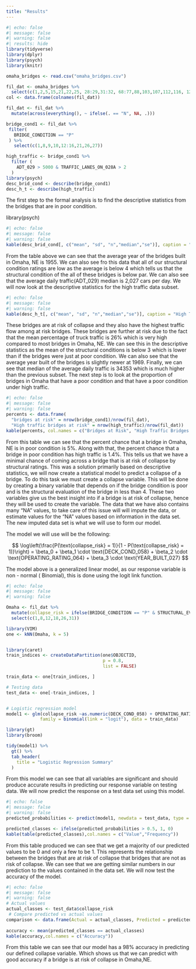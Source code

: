```yaml
---
title: "Results"
---
```


```r
#| echo: false
#| message: false
#| warning: false
#| results: hide
library(tidyverse)
library(dplyr)
library(psych)
library(knitr)

omaha_bridges <- read.csv("omaha_bridges.csv")

fil_dat <- omaha_bridges %>%
  select(c(1,2,5,15,21,22,25, 28:29,31:32, 68:77,88,103,107,112,116, 122:125))
col <- data.frame(colnames(fil_dat))

fil_dat <- fil_dat %>%
  mutate(across(everything(), ~ ifelse(. == "N", NA, .)))

bridge_cond1 <- fil_dat %>%
 filter(
   BRIDGE_CONDITION == "P"
 ) %>%
   select(c(1,8,9,10,12:16,21,26,27))

high_traffic <- bridge_cond1 %>%
  filter (
    ADT_029 > 5000 & TRAFFIC_LANES_ON_028A > 2
  )
library(psych)
desc_brid_cond <- describe(bridge_cond1)
desc_h_t <- describe(high_traffic)
```

The first step to the formal analysis is to find the descriptive statistics from the bridges that are in poor condition.

library(psych)

```r
#| echo: false
#| message: false
#| warning: false
kable(desc_brid_cond[, c("mean", "sd", "n","median","se")], caption = "Bridges with Poor Rating Descriptive Statistics")


```

From the table above we can see that the average year of the bridges built in Omaha, NE is 1955. We can also see fro this data that all of our structural condition ratings are low as the average is below 4 which tells us that the structural condition of the all of these bridges is below par. We can also see that the average daily traffic(ADT_029) median is 2,027 cars per day. We will now look at the descriptive statistics for the high traffic data subset.

```r
#| echo: false
#| message: false
#| warning: false
kable(desc_h_t[, c("mean", "sd", "n","median","se")], caption = "High Traffic Bridges with a Rating of Poor")
```

These bridges are at risk of collapse and they also have the highest traffic flow among at risk bridges. These bridges are further at risk due to the fact that the mean percentage of truck traffic is 26% which is very high compared to most bridges in Omaha, NE. We can see this in the descriptive statistics as the mean of the structural conditions is below 3 which is lower than if the bridges were just at poor condition. We can also see that the average year built of the bridges is slightly newer at 1969. Finally, we can see that median of the average daily traffic is 34353 which is much higher than the previous subset. The next step is to look at the proportion of bridges in Omaha that have a poor condition and that have a poor condition under high traffic.

```r
#| echo: false
#| message: false
#| warning: false
percents <- data.frame(
  "bridges at risk" = nrow(bridge_cond1)/nrow(fil_dat),
  "High traffic bridges at risk" = nrow(high_traffic)/nrow(fil_dat))
kable(percents, col.names = c("Bridges at Risk", "High Traffic Bridges at Risk"))
```

From this table we can see that the percent chance that a bridge in Omaha, NE is in poor condition is 5%. Along with that, the percent chance that a bridge in poor condition has high traffic is 1.4%. This tells us that we have a minimal chance of coming across a bridge that is at risk of collapse by structural ratings. This was a solution primarily based on descriptive statistics, we will now create a statistical model to predict a collapse of a bridge. To do this task we must create a collapse variable. This will be done by creating a binary variable that depends on if the bridge condition is poor and is the structural evaluation of the bridge in less than 4. These two variables give us the best insight into if a bridge is at risk of collapse, hence they will be used to create the variable. The data that we have also contains many "NA" values, to take care of this issue will will impute the data, or estimate values for the "NA" values based on information in the data set. The new imputed data set is what we will use to form our model.

The model we will use will be the following:

$$
\log\left(\frac{P(\text{collapse_risk} = 1)}{1 - P(\text{collapse_risk} = 1)}\right) 
= \beta_0 + \beta_1 \cdot \text{DECK_COND_058} + \beta_2 \cdot \text{OPERATING_RATING_064} 
+ \beta_3 \cdot \text{YEAR_BUILT_027}
$$

The model above is a generalized linear model, as our response variable is non - normal ( Binomial), this is done using the logit link function.

```r
#| echo: false
#| message: false
#| warning: false

Omaha <- fil_dat %>%
  mutate(collapse_risk = ifelse(BRIDGE_CONDITION == "P" & STRUCTURAL_EVAL_067 <= 4, 1, 0)) %>%
  select(c(1,8,12,18,26,31))

library(VIM)
one <- kNN(Omaha, k = 5)


library(caret)
train_indices <- createDataPartition(one$OBJECTID, 
                                     p = 0.8, 
                                     list = FALSE)

train_data <- one[train_indices, ]

# Testing data
test_data <- one[-train_indices, ]


# Logistic regression model
model1 <- glm(collapse_risk ~as.numeric(DECK_COND_058) + OPERATING_RATING_064 + as.numeric(YEAR_BUILT_027), 
             family = binomial(link = "logit"), data = train_data)

library(gt)
library(broom)

tidy(model1) %>%
  gt() %>%
  tab_header(
    title = "Logistic Regression Summary"
  )

```

From this model we can see that all variables are significant and should produce accurate results in predicting our response variable on testing data. We will now predict the response on a test data set using this model.

```r
#| echo: false
#| message: false
#| warning: false
predicted_probabilities <- predict(model1, newdata = test_data, type = "response")

predicted_classes <- ifelse(predicted_probabilities > 0.5, 1, 0)
kable(table(predicted_classes),col.names = c("Value","Frequency"))

```

From this table produced we can see that we get a majority of our predicted values to be 0 and only a few to be 1. This represents the relationship between the bridges that are at risk of collapse that bridges that are not as risk of collapse. We can see that we are getting similar numbers in our prediction to the values contained in the data set. We will now test the accuracy of the model.

```r
#| echo: false
#| message: false
#| warning: false
# Actual values
actual_classes <- test_data$collapse_risk
 # Compare predicted vs actual values
comparison <- data.frame(Actual = actual_classes, Predicted = predicted_classes)
 
accuracy <- mean(predicted_classes == actual_classes)
kable(accuracy,col.names = c("Accuracy"))
```

From this table we can see that our model has a 98% accuracy in predicting our defined collapse variable. Which shows us that we can predict with good accuracy if a bridge is at risk of collapse in Omaha,NE.
